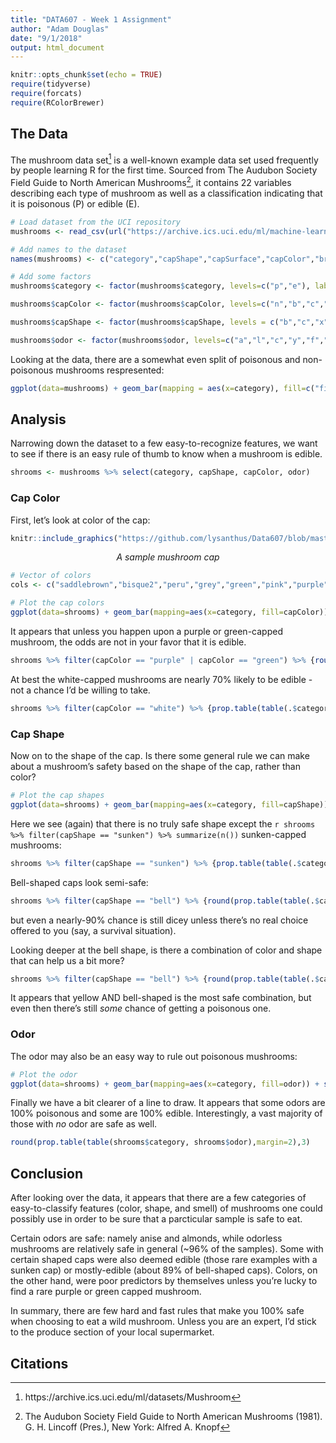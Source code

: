 ```yaml
---
title: "DATA607 - Week 1 Assignment"
author: "Adam Douglas"
date: "9/1/2018"
output: html_document
---
```


```r
knitr::opts_chunk$set(echo = TRUE)
require(tidyverse)
require(forcats)
require(RColorBrewer)
```

## The Data

The mushroom data set[^1] is a well-known example data set used frequently by people learning R for the first time. Sourced from The Audubon Society Field Guide to North American Mushrooms[^2], it contains 22 variables describing each type of mushroom as well as a classification indicating that it is poisonous (P) or edible (E).

```r
# Load dataset from the UCI repository
mushrooms <- read_csv(url("https://archive.ics.uci.edu/ml/machine-learning-databases/mushroom/agaricus-lepiota.data"), col_names=FALSE, na='?')

# Add names to the dataset
names(mushrooms) <- c("category","capShape","capSurface","capColor","bruises","odor","gillAttachment","gillSpacing","gillSize","gillColor","stalkShape","stalkRoot","stalkSurfaceAbove","stalkSurfaceBelow","stalkColorAbove","stalkColorBelow","veilType","veilColor","ringNumber","ringType","sporePrintColor","population","habitat")

# Add some factors
mushrooms$category <- factor(mushrooms$category, levels=c("p","e"), labels=c("Poisonous","Edible"))

mushrooms$capColor <- factor(mushrooms$capColor, levels=c("n","b","c","g","r","p","u","e","w","y"), labels=c("brown","buff","cinnamon","grey","green","pink","purple","red","white","yellow"))

mushrooms$capShape <- factor(mushrooms$capShape, levels = c("b","c","x","f","k","s"), labels = c("bell","conical","convex","flat","knobbed","sunken"))

mushrooms$odor <- factor(mushrooms$odor, levels=c("a","l","c","y","f","m","n","p","s"), labels = c("almond","anise","creosote","fishy","foul","musty","none","pungent","spicy"))
```

Looking at the data, there are a somewhat even split of poisonous and non-poisonous mushrooms respresented:

```r
ggplot(data=mushrooms) + geom_bar(mapping = aes(x=category), fill=c("firebrick3","forestgreen")) + ggtitle("Mushrooms","Edible vs. Poisonous") + labs(fill="Category")
```

## Analysis

Narrowing down the dataset to a few easy-to-recognize features, we want to see if there is an easy rule of thumb to know when a mushroom is edible.

```r
shrooms <- mushrooms %>% select(category, capShape, capColor, odor)
```

### Cap Color
First, let's look at color of the cap:

```r
knitr::include_graphics("https://github.com/lysanthus/Data607/blob/master/mushroomCap.jpg?raw=true")
```
<center> *A sample mushroom cap* </center>
 

```r
# Vector of colors
cols <- c("saddlebrown","bisque2","peru","grey","green","pink","purple","red","white","yellow")

# Plot the cap colors
ggplot(data=shrooms) + geom_bar(mapping=aes(x=category, fill=capColor)) + scale_fill_manual(values = cols) + ggtitle("Mushroom Cap Colors","Edible vs. Poisonous") + labs(fill="Cap Color")
```

It appears that unless you happen upon a purple or green-capped mushroom, the odds are not in your favor that it is edible.

```r
shrooms %>% filter(capColor == "purple" | capColor == "green") %>% {round(prop.table(table(.$category,.$capColor),margin=2),3)}
```

At best the white-capped mushrooms are nearly 70% likely to be edible - not a chance I'd be willing to take.

```r
shrooms %>% filter(capColor == "white") %>% {prop.table(table(.$category))}
```

### Cap Shape
Now on to the shape of the cap. Is there some general rule we can make about a mushroom's safety based on the shape of the cap, rather than color?

```r
# Plot the cap shapes
ggplot(data=shrooms) + geom_bar(mapping=aes(x=category, fill=capShape)) + scale_colour_brewer(palette = "Set3") + ggtitle("Mushroom Cap Shape","Edible vs. Poisonous") + labs(fill="Cap Shape")
```

Here we see (again) that there is no truly safe shape except the `r shrooms %>% filter(capShape == "sunken") %>% summarize(n())` sunken-capped mushrooms:

```r
shrooms %>% filter(capShape == "sunken") %>% {prop.table(table(.$category))}
```

Bell-shaped caps look semi-safe:

```r
shrooms %>% filter(capShape == "bell") %>% {round(prop.table(table(.$category)),3)}
```
but even a nearly-90% chance is still dicey unless there's no real choice offered to you (say, a survival situation).

Looking deeper at the bell shape, is there a combination of color and shape that can help us a bit more?

```r
shrooms %>% filter(capShape == "bell") %>% {round(prop.table(table(.$category,.$capColor), margin=2),3)}
```

It appears that yellow AND bell-shaped is the most safe combination, but even then there's still *some* chance of getting a poisonous one.

### Odor

The odor may also be an easy way to rule out poisonous mushrooms:

```r
# Plot the odor
ggplot(data=shrooms) + geom_bar(mapping=aes(x=category, fill=odor)) + scale_colour_brewer(palette = "Set3") + ggtitle("Mushroom Odor","Edible vs. Poisonous") + labs(fill="Odor")
```

Finally we have a bit clearer of a line to draw. It appears that some odors are 100% poisonous and some are 100% edible. Interestingly, a vast majority of those with *no* odor are safe as well.

```r
round(prop.table(table(shrooms$category, shrooms$odor),margin=2),3)
```

## Conclusion

After looking over the data, it appears that there are a few categories of easy-to-classify features (color, shape, and smell) of mushrooms one could possibly use in order to be sure that a parcticular sample is safe to eat.

Certain odors are safe: namely anise and almonds, while odorless mushrooms are relatively safe in general (~96% of the samples). Some with certain shaped caps were also deemed edible (those rare examples with a sunken cap) or mostly-edible (about 89% of bell-shaped caps). Colors, on the other hand, were poor predictors by themselves unless you're lucky to find a rare purple or green capped mushroom.

In summary, there are few hard and fast rules that make you 100% safe when choosing to eat a wild mushroom. Unless you are an expert, I'd stick to the produce section of your local supermarket.

## Citations

[^1]: https://archive.ics.uci.edu/ml/datasets/Mushroom
[^2]: The Audubon Society Field Guide to North American Mushrooms (1981). G. H. Lincoff (Pres.), New York: Alfred A. Knopf

